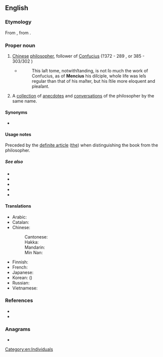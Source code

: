 {{also|mencius}}
==English==
{{wikipedia|Mencius}}

===Etymology===
From {{etyl|la|en}} {{m|la|Mencius}}, from {{etyl|cmn|en}} {{zh-l|孟子|Mèngzǐ}}.

===Proper noun===
{{en-proper noun}}

# [[Chinese]] [[philosopher]], follower of [[Confucius]] (?372 - 289 {{B.C.E.}}, or 385 - 303/302 {{B.C.E.}})
#* {{quote-book
|en
|url=https://archive.org/details/memoirsremarksge00leco/
|year=1738
|author=Lewis Le Comte
|title=Memoirs and Remarks
|location=[[London]]
|publisher=John Hughs
|page=191
|pageurl=https://archive.org/details/memoirsremarksge00leco/page/191/}}
#*:This laſt tome, notwithſtanding, is not ſo much the work of Confucius, as of '''Mencius''' his diſciple, whoſe life was leſs regular than that of his maſter, but his ſtile more eloquent and pleaſant.
# A [[collection]] of [[anecdote]]s and [[conversation]]s of the philosopher by the same name.

====Synonyms====
* {{l|en|Mengzi}}

====Usage notes====
Preceded by the [[definite article]] ([[the]]) when distinguishing the book from the philosopher.

=====See also=====
{{der-top|Other Chinese philosophers}}
* {{ja-r|老%子|^ろう%し|[[Laozi]]}}
* {{ja-r|孔%子|^こう%し|[[Confucius]]}}
* {{ja-r|荘%子|^そう%し|[[Zhuangzi]]}}
* {{ja-r|孫%子|^そん%し|[[Sun Tzu]]}}
* {{ja-r|墨%子|^ぼく%し|[[Mozi]]}}
{{der-bottom}}

====Translations====
{{trans-top|Chinese philosopher}}
* Arabic: {{t-needed|ar}}
* Catalan: {{t|ca|Menci}}
* Chinese:
*: Cantonese: {{t|yue|孟子|tr=maang6 zi2|sc=Hani}}
*: Hakka: {{t|hak|孟子|tr=Men-chṳ́|sc=Hani}}
*: Mandarin: {{t+|cmn|孟子|tr=Mèngzǐ|sc=Hani}}
*: Min Nan: {{t|nan|孟子|tr=Bēng-chú|sc=Hani}}
{{trans-mid}}
* Finnish: {{t|fi|Mengzi}}
* French: {{t|fr|Mencius}}
* Japanese: {{t|ja|孟子|tr=Mōshi}}
* Korean: {{t|ko|맹자}} ({{t|ko|孟子|sc=Hani}})
* Russian: {{t|ru|Мэн-цзы|m}}
* Vietnamese: {{t-needed|vi}}
{{trans-bottom}}

===References===
* {{R:Lexico|pos=pn}}
* {{R:Merriam-Webster Online}}

===Anagrams===
* {{anagrams|en|a=ceimnsu|Muncies|muscine}}

[[Category:en:Individuals]]